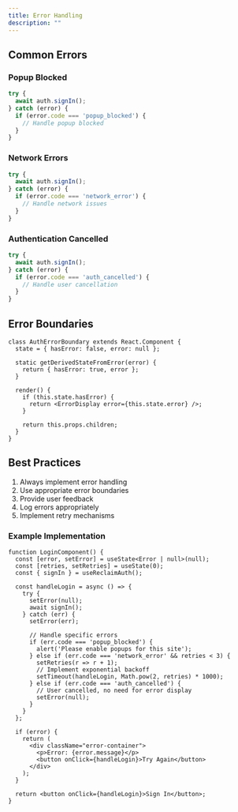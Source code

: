 ```yaml
---
title: Error Handling
description: ""
---
```


## Common Errors

### Popup Blocked
```typescript
try {
  await auth.signIn();
} catch (error) {
  if (error.code === 'popup_blocked') {
    // Handle popup blocked
  }
}
```

### Network Errors
```typescript
try {
  await auth.signIn();
} catch (error) {
  if (error.code === 'network_error') {
    // Handle network issues
  }
}
```

### Authentication Cancelled
```typescript
try {
  await auth.signIn();
} catch (error) {
  if (error.code === 'auth_cancelled') {
    // Handle user cancellation
  }
}
```

## Error Boundaries

```tsx
class AuthErrorBoundary extends React.Component {
  state = { hasError: false, error: null };

  static getDerivedStateFromError(error) {
    return { hasError: true, error };
  }

  render() {
    if (this.state.hasError) {
      return <ErrorDisplay error={this.state.error} />;
    }

    return this.props.children;
  }
}
```

## Best Practices

1. Always implement error handling
2. Use appropriate error boundaries
3. Provide user feedback
4. Log errors appropriately
5. Implement retry mechanisms

### Example Implementation

```tsx
function LoginComponent() {
  const [error, setError] = useState<Error | null>(null);
  const [retries, setRetries] = useState(0);
  const { signIn } = useReclaimAuth();

  const handleLogin = async () => {
    try {
      setError(null);
      await signIn();
    } catch (err) {
      setError(err);
      
      // Handle specific errors
      if (err.code === 'popup_blocked') {
        alert('Please enable popups for this site');
      } else if (err.code === 'network_error' && retries < 3) {
        setRetries(r => r + 1);
        // Implement exponential backoff
        setTimeout(handleLogin, Math.pow(2, retries) * 1000);
      } else if (err.code === 'auth_cancelled') {
        // User cancelled, no need for error display
        setError(null);
      }
    }
  };

  if (error) {
    return (
      <div className="error-container">
        <p>Error: {error.message}</p>
        <button onClick={handleLogin}>Try Again</button>
      </div>
    );
  }

  return <button onClick={handleLogin}>Sign In</button>;
}
```